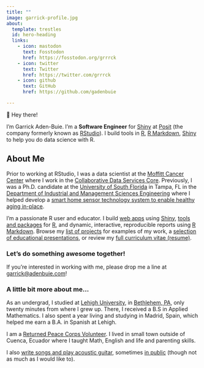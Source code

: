 ```yaml
---
title: ""
image: garrick-profile.jpg
about:
  template: trestles
  id: hero-heading
  links:
    - icon: mastodon
      text: Fosstodon
      href: https://fosstodon.org/grrrck
    - icon: twitter
      text: Twitter
      href: https://twitter.com/grrrck
    - icon: github
      text: GitHub
      href: https://github.com/gadenbuie

---
```


[moffitt]: https://moffitt.org
[gerkelab]: https://www.gerkelab.com
[usf]: https://usf.edu
[usf-imse]: https://imse.eng.usf.edu/
[garrick-apps]: https://apps.garrickadenbuie.com
[garrick-projects]: /project/
[garrick-talks]: /tags/education/
[moffitt-cdsc]: https://moffitt.org/research-science/shared-resources/collaborative-data-services/
[shiny]: https://shiny.rstudio.com/
[rmarkdown]: https://rmarkdown.rstudio.com
[posit]: https://posit.co
[rstudio-is-posit]: https://posit.co/blog/rstudio-is-becoming-posit/
[r]: https://r-project.org

::: {#hero-heading}
<div class="h1">👋 Hey there!</div>

<div class="lead">

I'm Garrick Aden-Buie.
I'm a **Software Engineer** for [Shiny] at [Posit]
(the company formerly known as [RStudio][rstudio-is-posit]).
I build tools in [R], [R Markdown][rmarkdown], [Shiny] to help you do data science with R.

</div>
:::

## About Me

Prior to working at RStudio, I was a data scientist at the [Moffitt Cancer Center][moffitt] where I work in the [Collaborative Data Services Core][moffitt-cdsc].
Previously, I was a Ph.D. candidate at the [University of South Florida][usf] in Tampa, FL in the [Department of Industrial and Management Sciences Engineering][usf-imse] where I helped develop a [smart home sensor technology system to enable healthy aging in-place](https://usfweb.usf.edu/usf-news-archive/News/article/7974).

I'm a passionate R user and educator.
I build [web apps][garrick-apps] using [Shiny](https://shiny.rstudio.com/), [tools and packages][garrick-projects] for [R](https://r-project.org), and dynamic, interactive, reproducible reports using [R Markdown](https://rmarkdown.rstudio.com).
Browse my [list of projects][garrick-projects] for examples of my work, a [selection of educational presentations][garrick-talks], or review my [full curriculum vitae (resume)](https://www.garrickadenbuie.com/resume/).

### Let's do something awesome together!

If you're interested in working with me, please drop me a line at [garrick@adenbuie.com](mailto:garrick@adenbuie.com)!

### A little bit more about me...

As an undergrad, I studied at [Lehigh University](https://lehigh.edu/),
in [Bethlehem, PA](https://en.wikipedia.org/wiki/Allentown_(song)), only
twenty minutes from where I grew up. There, I received a B.S in Applied
Mathematics. I also spent a year living and studying in Madrid, Spain,
which helped me earn a B.A. in Spanish at Lehigh.

I am a [Returned Peace Corps Volunteer](https://peacecorps.gov/).
I lived in small town outside of Cuenca, Ecuador where I taught Math, English and life and parenting skills.

I also [write songs and play acoustic guitar](https://garrickadebuie.bandcamp.com/), sometimes [in public](http://www.songkick.com/artists/6913204-garrick-adenbuie) (though not as much as I would like to).
